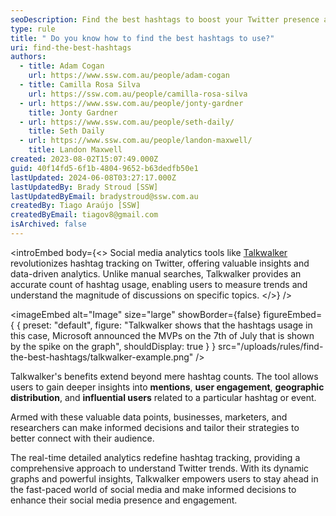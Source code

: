 ```yaml
---
seoDescription: Find the best hashtags to boost your Twitter presence and engagement with Talkwalker's powerful analytics tools.
type: rule
title: " Do you know how to find the best hashtags to use?"
uri: find-the-best-hashtags
authors:
  - title: Adam Cogan
    url: https://www.ssw.com.au/people/adam-cogan
  - title: Camilla Rosa Silva
    url: https://ssw.com.au/people/camilla-rosa-silva
  - url: https://www.ssw.com.au/people/jonty-gardner
    title: Jonty Gardner
  - url: https://www.ssw.com.au/people/seth-daily/
    title: Seth Daily
  - url: https://www.ssw.com.au/people/landon-maxwell/
    title: Landon Maxwell
created: 2023-08-02T15:07:49.000Z
guid: 40f14fd5-6f1b-4804-9652-b63dedfb50e1
lastUpdated: 2024-06-08T03:27:17.000Z
lastUpdatedBy: Brady Stroud [SSW]
lastUpdatedByEmail: bradystroud@ssw.com.au
createdBy: Tiago Araújo [SSW]
createdByEmail: tiagov8@gmail.com
isArchived: false
---
```


<introEmbed
  body={<>
Social media analytics tools like [Talkwalker](https://www.talkwalker.com) revolutionizes hashtag tracking on Twitter, offering valuable insights and data-driven analytics. Unlike manual searches, Talkwalker provides an accurate count of hashtag usage, enabling users to measure trends and understand the magnitude of discussions on specific topics.
  </>}
/>

<imageEmbed
  alt="Image"
  size="large"
  showBorder={false}
  figureEmbed={ {
    preset: "default",
    figure: "Talkwalker shows that the hashtags usage in this case, Microsoft announced the MVPs on the 7th of July that is shown by the spike on the graph",
    shouldDisplay: true
  } }
  src="/uploads/rules/find-the-best-hashtags/talkwalker-example.png"
/>

Talkwalker's benefits extend beyond mere hashtag counts. The tool allows users to gain deeper insights into **mentions**, **user engagement**, **geographic distribution**, and **influential users** related to a particular hashtag or event.

Armed with these valuable data points, businesses, marketers, and researchers can make informed decisions and tailor their strategies to better connect with their audience.

The real-time detailed analytics redefine hashtag tracking, providing a comprehensive approach to understand Twitter trends. With its dynamic graphs and powerful insights, Talkwalker empowers users to stay ahead in the fast-paced world of social media and make informed decisions to enhance their social media presence and engagement.
